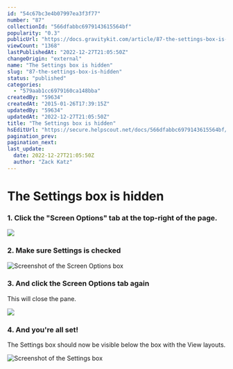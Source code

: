 ```yaml
---
id: "54c67bc3e4b07997ea3f3f77"
number: "87"
collectionId: "566dfabbc6979143615564bf"
popularity: "0.3"
publicUrl: "https://docs.gravitykit.com/article/87-the-settings-box-is-hidden"
viewCount: "1368"
lastPublishedAt: "2022-12-27T21:05:50Z"
changeOrigin: "external"
name: "The Settings box is hidden"
slug: "87-the-settings-box-is-hidden"
status: "published"
categories: 
  - "579aab1cc6979160ca148bba"
createdBy: "59634"
createdAt: "2015-01-26T17:39:15Z"
updatedBy: "59634"
updatedAt: "2022-12-27T21:05:50Z"
title: "The Settings box is hidden"
hsEditUrl: "https://secure.helpscout.net/docs/566dfabbc6979143615564bf/article/54c67bc3e4b07997ea3f3f77"
pagination_prev: 
pagination_next: 
last_update:
  date: 2022-12-27T21:05:50Z
  author: "Zack Katz"
---
```


# The Settings box is hidden



### 1. Click the "Screen Options" tab at the top-right of the page.

![](https://www.gravitykit.com/wp-content/uploads/2018/01/click-the-screen-options-tab-in-the-top-rigth-of-the-page.png?1432159798)

### 2. Make sure Settings is checked

![Screenshot of the Screen Options box](https://i.gravitykit.com/sMQg3K+)

### 3. And click the Screen Options tab again

This will close the pane.

![](https://www.gravitykit.com/wp-content/uploads/2018/01/and-click-the-screen-options-tab-again.png?1432159800)

### 4. And you're all set!

The Settings box should now be visible below the box with the View layouts.

![Screenshot of the Settings box](https://i.gravitykit.com/rCrQHH+)

